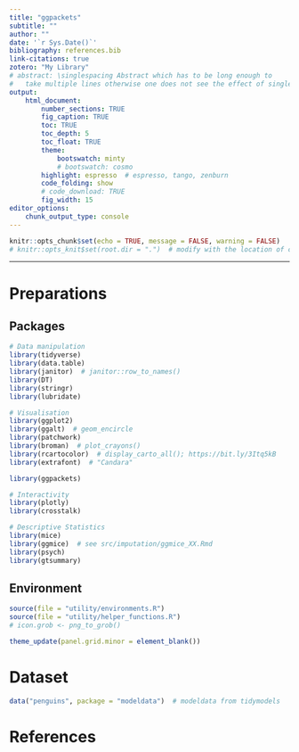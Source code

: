 ```yaml
---
title: "ggpackets"
subtitle: ""
author: ""
date: '`r Sys.Date()`'
bibliography: references.bib
link-citations: true
zotero: "My Library"
# abstract: \singlespacing Abstract which has to be long enough to 
#   take multiple lines otherwise one does not see the effect of single-spacing.
output: 
    html_document:
        number_sections: TRUE
        fig_caption: TRUE
        toc: TRUE
        toc_depth: 5
        toc_float: TRUE
        theme:
            bootswatch: minty
            # bootswatch: cosmo
        highlight: espresso  # espresso, tango, zenburn
        code_folding: show
        # code_download: TRUE
        fig_width: 15
editor_options: 
    chunk_output_type: console
---
```


```r
knitr::opts_chunk$set(echo = TRUE, message = FALSE, warning = FALSE)
# knitr::opts_knit$set(root.dir = ".")  # modify with the location of code
```

***

# Preparations {.tabset .tabset-fade .tabset-pills}
## Packages
```r
# Data manipulation
library(tidyverse)
library(data.table)
library(janitor)  # janitor::row_to_names()
library(DT)
library(stringr)
library(lubridate)

# Visualisation
library(ggplot2)
library(ggalt)  # geom_encircle
library(patchwork)
library(broman)  # plot_crayons()
library(rcartocolor)  # display_carto_all(); https://bit.ly/3Itq5kB
library(extrafont)  # "Candara"

library(ggpackets)

# Interactivity
library(plotly)
library(crosstalk)

# Descriptive Statistics
library(mice)
library(ggmice)  # see src/imputation/ggmice_XX.Rmd
library(psych)
library(gtsummary)
```

## Environment
```r
source(file = "utility/environments.R")
source(file = "utility/helper_functions.R")
# icon.grob <- png_to_grob()

theme_update(panel.grid.minor = element_blank())
```


# Dataset {.tabset .tabset-fade .tabset-pills}
```r
data("penguins", package = "modeldata")  # modeldata from tidymodels
```


# References


